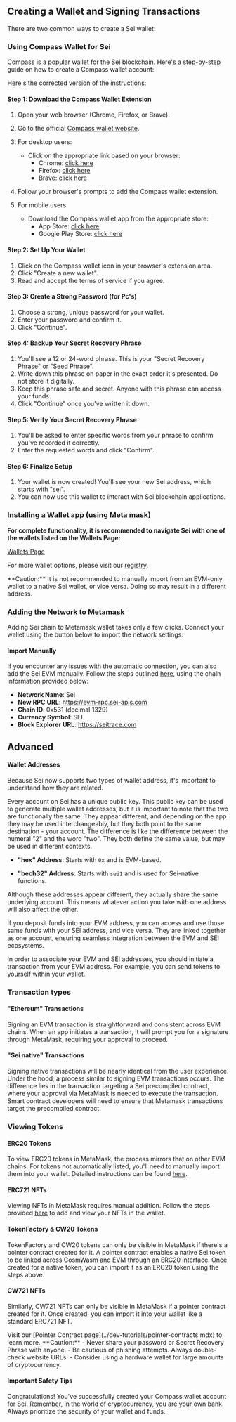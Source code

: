 
## Creating a Wallet and Signing Transactions

There are two common ways to create a Sei wallet:

<div className="my-4 flex flex-col items-center sm:flex-row justify-start gap-8 w-full">
  <ImageWithCaption 
    img={CompassIcon} 
    alt="compass icon" 
    width={50}
    caption="Compass Wallet"
  />
  <ImageWithCaption 
    img={MetamaskIcon} 
    alt="Metamask icon" 
    width={50}
    caption="Metamask Wallet"
  />
</div>

### Using Compass Wallet for Sei

Compass is a popular wallet for the Sei blockchain. Here's a step-by-step guide on how to create a Compass wallet account:


Here's the corrected version of the instructions:

#### Step 1: Download the Compass Wallet Extension

1. Open your web browser (Chrome, Firefox, or Brave).

2. Go to the official [Compass wallet website](https://compasswallet.io/download).

3. For desktop users:
   - Click on the appropriate link based on your browser:
     - Chrome: [click here](https://chromewebstore.google.com/detail/compass-wallet-for-sei/anokgmphncpekkhclmingpimjmcooifb?hl=en-GB/?utm_source=website&utm_medium=permanent-website&utm_campaign=permanent)
     - Firefox: [click here](https://addons.mozilla.org/en-US/firefox/addon/compass-wallet-for-sei/)
     - Brave: [click here](https://brave.com/apps/compass-wallet-for-sei/)

4. Follow your browser's prompts to add the Compass wallet extension.

5. For mobile users:
   - Download the Compass wallet app from the appropriate store:
     - App Store: [click here](https://apps.apple.com/us/app/compass-wallet-for-sei/id6450257441?pt=124910503&ct=website&mt=8)
     - Google Play Store: [click here](https://play.google.com/store/apps/details?id=io.leapwallet.compass&hl=en&gl=US&utm_source=website&utm_medium=permanent-website&utm_campaign=permanent)

<ImageWithCaption 
  img={CompassPageImage} 
  alt="Compass wallet download page image." 
  caption="Compass wallet download page image."
/>

#### Step 2: Set Up Your Wallet
1. Click on the Compass wallet icon in your browser's extension area.
2. Click "Create a new wallet".
3. Read and accept the terms of service if you agree.

#### Step 3: Create a Strong Password (for Pc's)
1. Choose a strong, unique password for your wallet.
2. Enter your password and confirm it.
3. Click "Continue".

#### Step 4: Backup Your Secret Recovery Phrase
1. You'll see a 12 or 24-word phrase. This is your "Secret Recovery Phrase" or "Seed Phrase".
2. Write down this phrase on paper in the exact order it's presented. Do not store it digitally.
3. Keep this phrase safe and secret. Anyone with this phrase can access your funds.
4. Click "Continue" once you've written it down.

#### Step 5: Verify Your Secret Recovery Phrase
1. You'll be asked to enter specific words from your phrase to confirm you've recorded it correctly.
2. Enter the requested words and click "Confirm".

#### Step 6: Finalize Setup
1. Your wallet is now created! You'll see your new Sei address, which starts with "sei".
2. You can now use this wallet to interact with Sei blockchain applications.


### Installing a Wallet app (using Meta mask)

**For complete functionality, it is recommended to navigate Sei with one of the wallets listed on the Wallets Page:**

[Wallets Page](../dev-ecosystem-providers/wallets.mdx)

For more wallet options, please visit our [registry](https://github.com/sei-protocol/chain-registry/blob/main/wallets.json).

<Callout type="warning">
**Caution:** It is not recommended to manually import from an EVM-only wallet
to a native Sei wallet, or vice versa. Doing so may result in a different
address.
</Callout>

### Adding the Network to Metamask

Adding Sei chain to Metamask wallet takes only a few clicks. Connect your wallet using the button below to import the network settings:

<EvmWalletConnect />

#### Import Manually

If you encounter any issues with the automatic connection, you can also add the Sei EVM manually. Follow the steps outlined [here](https://support.metamask.io/hc/en-us/articles/360043227612-How-to-add-a-custom-network-RPC#h_01G63GGJ83DGDRCS2ZWXM37CV5), using the chain information provided below:

- **Network Name**: Sei
- **New RPC URL**: https://evm-rpc.sei-apis.com
- **Chain ID**: 0x531 (decimal 1329)
- **Currency Symbol**: SEI
- **Block Explorer URL**: https://seitrace.com

## Advanced

#### Wallet Addresses

Because Sei now supports two types of wallet address, it's important to understand how they are related.

Every account on Sei has a unique public key. This public key can be used to generate multiple wallet addresses, but it is important to note that the two are functionally the same.
They appear different, and depending on the app they may be used interchangeably, but they both point to the same destination - your account.
The difference is like the difference between the numeral "2" and the word "two". They both define the same value, but may be used in different contexts.

- **"hex" Address**: Starts with `0x` and is EVM-based.

- **"bech32" Address**: Starts with `sei1` and is used for Sei-native functions.

<ImageWithCaption img={addressTranslationImage} alt="Address derivation" />

Although these addresses appear different, they actually share the same underlying account. This means whatever action you take with one address will also affect the other.

If you deposit funds into your EVM address, you can access and use those same funds with your SEI address, and vice versa. They are linked together as one account, ensuring seamless integration between the EVM and SEI ecosystems.

In order to associate your EVM and SEI addresses, you should initiate a transaction from your EVM address. For example, you can send tokens to yourself within your wallet.

### Transaction types

#### "Ethereum" Transactions

Signing an EVM transaction is straightforward and consistent across EVM chains. When an app initiates a transaction, it will prompt you for a signature through MetaMask, requiring your approval to proceed.

#### "Sei native" Transactions

Signing native transactions will be nearly identical from the user experience. Under the hood, a process similar to signing EVM transactions occurs. The difference lies in the transaction targeting a Sei precompiled contract, where your approval via MetaMask is needed to execute the transaction. Smart contract developers will need to ensure that Metamask transactions target the precompiled contract.

<div className="my-4 flex flex-col items-center sm:flex-row justify-center gap-8 w-full">
  <ImageWithCaption
    img={evmSigningImage}
    alt="Example of signing an EVM transaction"
    caption="Example of EVM transaction signing"
    className="max-w-xs mx-auto"
  />

  <ImageWithCaption
    img={cosmSigningImage}
    alt="Example of signing a CosmWasm transaction"
    caption="Example of CosmWasm transaction signing"
    className="max-w-xs mx-auto"
  />
</div>

### Viewing Tokens

#### ERC20 Tokens

To view ERC20 tokens in MetaMask, the process mirrors that on other EVM chains. For tokens not automatically listed, you'll need to manually import them into your wallet. Detailed instructions can be found [here](https://support.metamask.io/hc/en-us/articles/360015489031-How-to-display-tokens-in-MetaMask#h_01FWH492CHY60HWPC28RW0872H).

#### ERC721 NFTs

Viewing NFTs in MetaMask requires manual addition. Follow the steps provided [here](https://support.metamask.io/hc/en-us/articles/360058238591-NFT-tokens-in-your-MetaMask-wallet) to add and view your NFTs in the wallet.

#### TokenFactory & CW20 Tokens

TokenFactory and CW20 tokens can only be visible in MetaMask if there's a pointer contract created for it. A pointer contract enables a native Sei token to be linked across CosmWasm and EVM through an ERC20 interface. Once created for a native token, you can import it as an ERC20 token using the steps above.

#### CW721 NFTs

Similarly, CW721 NFTs can only be visible in MetaMask if a pointer contract created for it. Once created, you can import it into your wallet like a standard ERC721 NFT.

<Callout type="info">
Visit our [Pointer Contract page](../dev-tutorials/pointer-contracts.mdx)
to learn more.
</Callout>

<Callout type="warning">
**Caution:** 
- Never share your password or Secret Recovery Phrase with anyone.
- Be cautious of phishing attempts. Always double-check website URLs.
- Consider using a hardware wallet for large amounts of cryptocurrency.
</Callout>

#### Important Safety Tips



Congratulations! You've successfully created your Compass wallet account for Sei. Remember, in the world of cryptocurrency, you are your own bank. Always prioritize the security of your wallet and funds.
